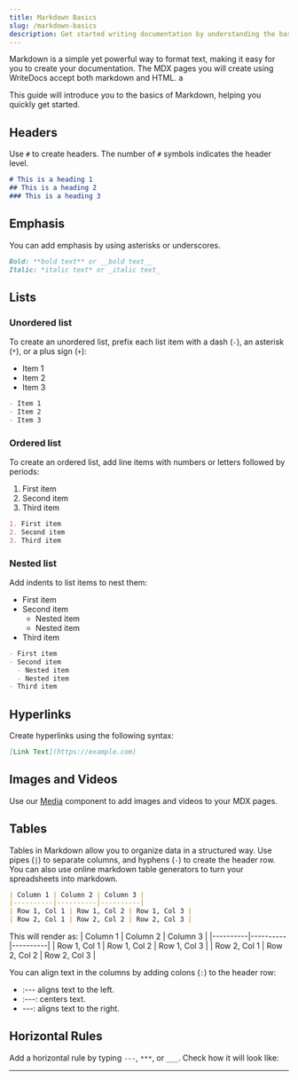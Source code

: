 ```yaml
---
title: Markdown Basics
slug: /markdown-basics
description: Get started writing documentation by understanding the basics of markdown. 
---
```



Markdown is a simple yet powerful way to format text, making it easy for you to create your documentation. The MDX pages you will create using WriteDocs accept both markdown and HTML. a

This guide will introduce you to the basics of Markdown, helping you quickly get started. 


## Headers
Use `#` to create headers. The number of `#` symbols indicates the header level.

```markdown
# This is a heading 1
## This is a heading 2
### This is a heading 3
```

## Emphasis
You can add emphasis by using asterisks or underscores.

```markdown
Bold: **bold text** or __bold text__
Italic: *italic text* or _italic text_
```

## Lists
### Unordered list
To create an unordered list, prefix each list item with a dash (`-`), an asterisk (`*`), or a plus sign (`+`):

- Item 1
- Item 2
- Item 3

```markdown
- Item 1
- Item 2
- Item 3
```

### Ordered list
To create an ordered list, add line items with numbers or letters followed by periods:

1. First item
2. Second item
3. Third item

```markdown
1. First item
2. Second item
3. Third item
```

### Nested list
Add indents to list items to nest them:

- First item
- Second item
  - Nested item
  - Nested item
- Third item

```markdown
- First item
- Second item
  - Nested item
  - Nested item
- Third item
```

## Hyperlinks
Create hyperlinks using the following syntax:

```markdown
[Link Text](https://example.com)
```

## Images and Videos
Use our [Media](https://docs.writedocs.io/media) component to add images and videos to your MDX pages.

## Tables
Tables in Markdown allow you to organize data in a structured way. Use pipes (`|`) to separate columns, and hyphens (`-`) to create the header row. You can also use online markdown table generators to turn your spreadsheets into markdown. 

```markdown
| Column 1 | Column 2 | Column 3 |
|----------|----------|----------|
| Row 1, Col 1 | Row 1, Col 2 | Row 1, Col 3 |
| Row 2, Col 1 | Row 2, Col 2 | Row 2, Col 3 |
```

This will render as:
| Column 1 | Column 2 | Column 3 |
|----------|----------|----------|
| Row 1, Col 1 | Row 1, Col 2 | Row 1, Col 3 |
| Row 2, Col 1 | Row 2, Col 2 | Row 2, Col 3 |

You can align text in the columns by adding colons (`:`) to the header row:
- :--- aligns text to the left.
- :---: centers text.
- ---: aligns text to the right.

## Horizontal Rules
Add a horizontal rule by typing `---`, `***`, or `___`. Check how it will look like:

---

